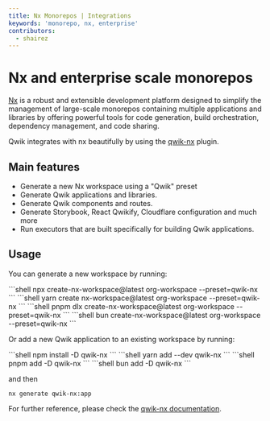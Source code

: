 ```yaml
---
title: Nx Monorepos | Integrations
keywords: 'monorepo, nx, enterprise'
contributors:
  - shairez
---
```



# Nx and enterprise scale monorepos

[Nx](https://nx.dev/) is a robust and extensible development platform designed to simplify the management 
of large-scale monorepos containing multiple applications and libraries by offering powerful tools for code generation, 
build orchestration, dependency management, and code sharing.

Qwik integrates with nx beautifully by using the [qwik-nx](https://github.com/qwikifiers/qwik-nx) plugin.


## Main features

* Generate a new Nx workspace using a "Qwik" preset
* Generate Qwik applications and libraries.
* Generate Qwik components and routes.
* Generate Storybook, React Qwikify, Cloudflare configuration and much more
* Run executors that are built specifically for building Qwik applications.


## Usage

You can generate a new workspace by running:

<PackageManagerTabs>
  <span q:slot="npm">
```shell
npx create-nx-workspace@latest org-workspace --preset=qwik-nx
```
  </span>
  <span q:slot="yarn">
```shell
yarn create nx-workspace@latest org-workspace --preset=qwik-nx
```
  </span>
  <span q:slot="pnpm">
```shell
pnpm dlx create-nx-workspace@latest org-workspace --preset=qwik-nx
```
  </span>
  <span q:slot="bun">
```shell
bun create-nx-workspace@latest org-workspace --preset=qwik-nx
```
  </span>
</PackageManagerTabs>

Or add a new Qwik application to an existing workspace by running:

<PackageManagerTabs>
  <span q:slot="npm">
```shell
npm install -D qwik-nx
```
  </span>
  <span q:slot="yarn">
```shell
yarn add --dev qwik-nx
```
  </span>
  <span q:slot="pnpm">
```shell
pnpm add -D qwik-nx
```
  </span>
  <span q:slot="bun">
```shell
bun add -D qwik-nx
```
  </span>
</PackageManagerTabs>

and then

```shell
nx generate qwik-nx:app
```

For further reference, please check the [qwik-nx documentation](https://github.com/qwikifiers/qwik-nx).
